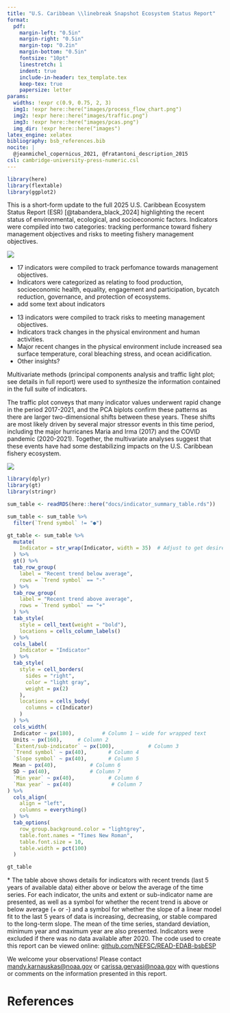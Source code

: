 ```yaml
---
title: "U.S. Caribbean \\linebreak Snapshot Ecosystem Status Report"
format:
  pdf:
    margin-left: "0.5in"
    margin-right: "0.5in"
    margin-top: "0.2in"
    margin-bottom: "0.5in"
    fontsize: "10pt"
    linestretch: 1
    indent: true
    include-in-header: tex_template.tex
    keep-tex: true
    papersize: letter
params:
  widths: !expr c(0.9, 0.75, 2, 3) 
  img1: !expr here::here("images/process_flow_chart.png")
  img2: !expr here::here("images/traffic.png")
  img3: !expr here::here("images/pcas.png")
  img_dir: !expr here::here("images")
latex_engine: xelatex
bibliography: bsb_references.bib
nocite: |
  @jeanmichel_copernicus_2021, @fratantoni_description_2015
csl: cambridge-university-press-numeric.csl
---
```


```r
library(here) 
library(flextable) 
library(ggplot2) 
```

\AddToShipoutPictureBG*{%
  \AtPageLowerLeft{%
    \includegraphics[width=\paperwidth,height=\paperheight]{bg_pg1.jpg}%
  }%
}

\vspace{-2.5cm}
\section{2025}

This is a short-form update to the full 2025 U.S. Caribbean Ecosystem Status Report (ESR) [@tabandera_black_2024] highlighting the recent status of environmental, ecological, and socioeconomic factors. Indicators were compiled into two categories: tracking performance toward fishery management objectives and risks to meeting fishery management objectives.

\vspace{0.2cm}

::: {layout="[ [0.4, 0.025, 0.575], [1], [0.3, 0.025, 0.675]] "}

:::: {}
![](`r params$img1`)
\normalsize
::::

:::: {}
\hfill
::::

:::: {}
\section{Overview of recent trends}
\vspace{-0.25cm}

\subsection{Performace indicators}

-   17 indicators were compiled to track perfomance towards management objectives.
-   Indicators were categorized as relating to food production, socioeconomic health, equality, engagement and participation, bycatch reduction, governance, and protection of ecosystems.
-   add some text about indicators

\vspace{-0.25cm}
\subsection{Risk indicators}

-   13 indicators were compiled to track risks to meeting management objectives.
-   Indicators track changes in the physical environment and human activities.
-   Major recent changes in the physical environment include increased sea surface temperature, coral bleaching stress, and ocean acidification. 
-   Other insights?
::::

:::: {}
\vspace{0.5cm}
\section{Integrated Ecosystem Perspectives}
\vspace{-0.25cm}
::::

:::: {}
\raggedright

\subsection{Analysis}
Multivariate methods (principal components analysis and traffic light plot; see details in full report) were used to synthesize the information contained in the full suite of indicators.
\vspace{0.1cm}

\subsection{Interpretation}
The traffic plot conveys that many indicator values underwent rapid change in the period 2017-2021, and the PCA biplots confirm these patterns as there are larger two-dimensional shifts between these years. These shifts are most likely driven by several major stressor events in this time period, including the major hurricanes Maria and Irma (2017) and the COVID pandemic (2020-2021). Together, the multivariate analyses suggest that these events have had some destabilizing impacts on the U.S. Caribbean fishery ecosystem.

::::

:::: {}
\hfill
::::

:::: {}
![](`r params$img2`) 
::::

:::


\newpage

\AddToShipoutPictureBG*{%
  \AtPageLowerLeft{%
    \includegraphics[width=\paperwidth,height=\paperheight]{bg_pg2.jpg}%
  }%
}


\newgeometry{top=0.75in, left=0.75in, right=0.75in, bottom=0.75in}

```r
library(dplyr)
library(gt)
library(stringr)

sum_table <- readRDS(here::here("docs/indicator_summary_table.rds"))

sum_table <- sum_table %>% 
  filter(`Trend symbol` != "●")

gt_table <- sum_table %>%
  mutate(
    Indicator = str_wrap(Indicator, width = 35)  # Adjust to get desired line length
  ) %>%
  gt() %>%
  tab_row_group(
    label = "Recent trend below average",
    rows = `Trend symbol` == "-"
  ) %>%
  tab_row_group(
    label = "Recent trend above average",
    rows = `Trend symbol` == "+"
  ) %>%
  tab_style(
    style = cell_text(weight = "bold"),
    locations = cells_column_labels()
  ) %>%
  cols_label(
    Indicator = "Indicator"  
  ) %>%
  tab_style(
    style = cell_borders(
      sides = "right",
      color = "light gray",
      weight = px(2)
    ),
    locations = cells_body(
      columns = c(Indicator)
    )
  ) %>%
  cols_width(
  Indicator ~ px(180),         # Column 1 — wide for wrapped text
  Units ~ px(160),     # Column 2
  `Extent/sub-indicator` ~ px(100),           # Column 3
  `Trend symbol` ~ px(40),       # Column 4
  `Slope symbol` ~ px(40),       # Column 5
  Mean ~ px(40),           # Column 6
  SD ~ px(40),             # Column 7
  `Min year` ~ px(40),           # Column 6
  `Max year` ~ px(40)             # Column 7
) %>%
  cols_align(
    align = "left",
    columns = everything()
  ) %>%
  tab_options(
    row_group.background.color = "lightgrey",
    table.font.names = "Times New Roman",
    table.font.size = 10,
    table.width = pct(100)
  )

gt_table
```


\vspace{-0.4cm}
\footnotesize \* The table above shows details for indicators with recent trends (last 5 years of available data) either above or below the average of the time series. For each indicator, the units and extent or sub-indicator name are presented, as well as a symbol for whether the recent trend is above or below average (+ or -) and a symbol for whether the slope of a linear model fit to the last 5 years of data is increasing, decreasing, or stable compared to the long-term slope. The mean of the time series, standard deviation, minimum year and maximum year are also presented. Indicators were excluded if there was no data available after 2020. The code used to create this report can be viewed online: [github.com/NEFSC/READ-EDAB-bsbESP](github.com/NEFSC/READ-EDAB/bsbESP) \newline

\centering\normalsize

We welcome your observations! Please contact [mandy.karnauskas@noaa.gov](mandy.karnauskas@noaa.gov) or [carissa.gervasi@noaa.gov](carissa.gervasi@noaa.gov) with questions or comments on the information presented in this report.


# References
\begingroup
\footnotesize
::: {#refs}
:::
\endgroup

